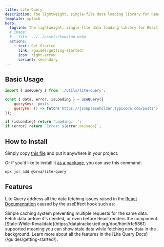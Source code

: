 ```yaml
---
title: Lite Query
description: The lightweight, single-file data loading library for React.
template: splash
hero:
  tagline: The lightweight, single-file data loading library for React.
  # image:
  #   file: ../../assets/houston.webp
  actions:
    - text: Get Started
      link: /guides/getting-started/
      icon: right-arrow
      variant: secondary
---
```



## Basic Usage

```jsx
import { useQuery } from './utils/lite-query';

const { data, error, isLoading } = useQuery({
	queryKey: 'posts',
	queryFn: () => fetch('https://jsonplaceholder.typicode.com/posts').then(res => res.json())
});

if (isLoading) return 'Loading...';
if (error) return `Error: ${error.message}`;
```

## How to Install

Simply copy [this file](https://github.com/Orva-Studio/lite-query/blob/main/src/index.ts) and put it anywhere in your project.

Or if you'd like to install it [as a package](https://jsr.io/@orva/lite-query), you can use this command:

```bash
npx jsr add @orva/lite-query
```


## Features
Lite Query address all the data fetching issues raised in the [React Documentation](https://react.dev/reference/react/useEffect#what-are-good-alternatives-to-data-fetching-in-effects) caused by the useEffect hook such as:

<CardGrid stagger>
	<Card title="Data Caching" icon="star">
		Simple caching system preventing multiple requests for the same data.
	</Card>
	<Card title="Prefetching" icon="star">
		Fetch data before it's needed, or even before React renders the component.
	</Card>
	<Card title="SWR" icon="star">
		[Stale-While-Revalidate](https://datatracker.ietf.org/doc/html/rfc5861) supported meaning you can show stale data while fetching new data in the background.
	</Card>
	<Card title="And much more..." icon="star">
		Learn more about all the features in the [Lite Query Docs](/guides/getting-started/).
	</Card>
</CardGrid>
